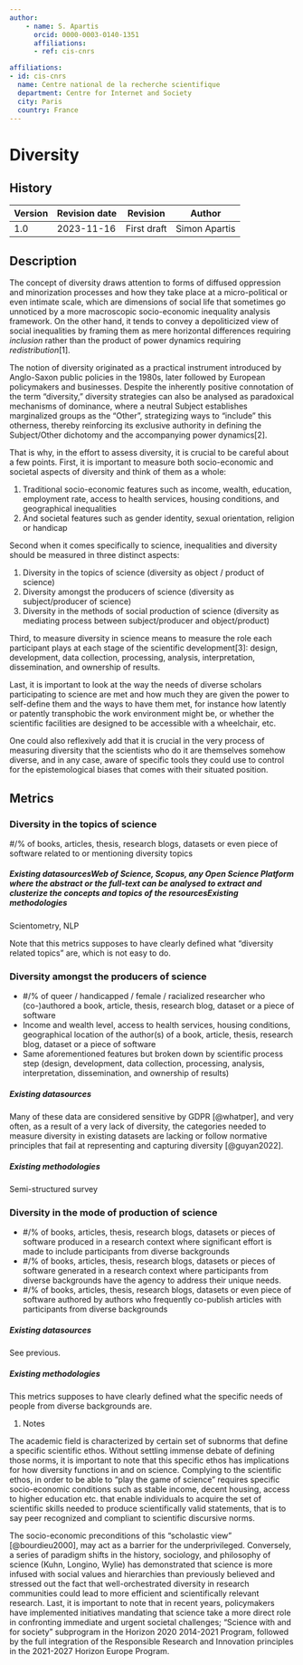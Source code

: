 ```yaml
---
author:
    - name: S. Apartis
      orcid: 0000-0003-0140-1351
      affiliations:
      - ref: cis-cnrs

affiliations:
- id: cis-cnrs
  name: Centre national de la recherche scientifique
  department: Centre for Internet and Society
  city: Paris
  country: France
---
```


# Diversity {#diversity .unnumbered}

::: {.callout collapse="true"}


## History

| Version | Revision date | Revision    | Author        |
|---------|---------------|-------------|---------------|
| 1.0     | 2023-11-16    | First draft | Simon Apartis |

:::

## Description

The concept of diversity draws attention to forms of diffused oppression and minorization processes and how they take place at a micro-political or even intimate scale, which are dimensions of social life that sometimes go unnoticed by a more macroscopic socio-economic inequality analysis framework. On the other hand, it tends to convey a depoliticized view of social inequalities by framing them as mere horizontal differences requiring *inclusion* rather than the product of power dynamics requiring *redistribution*\[1\].

The notion of diversity originated as a practical instrument introduced by Anglo-Saxon public policies in the 1980s, later followed by European policymakers and businesses. Despite the inherently positive connotation of the term "diversity," diversity strategies can also be analysed as paradoxical mechanisms of dominance, where a neutral Subject establishes marginalized groups as the "Other", strategizing ways to "include" this otherness, thereby reinforcing its exclusive authority in defining the Subject/Other dichotomy and the accompanying power dynamics\[2\].

That is why, in the effort to assess diversity, it is crucial to be careful about a few points. First, it is important to measure both socio-economic and societal aspects of diversity and think of them as a whole:

1.  Traditional socio-economic features such as income, wealth, education, employment rate, access to health services, housing conditions, and geographical inequalities
2.  And societal features such as gender identity, sexual orientation, religion or handicap

Second when it comes specifically to science, inequalities and diversity should be measured in three distinct aspects:

1.  Diversity in the topics of science (diversity as object / product of science)
2.  Diversity amongst the producers of science (diversity as subject/producer of science)
3.  Diversity in the methods of social production of science (diversity as mediating process between subject/producer and object/product)

Third, to measure diversity in science means to measure the role each participant plays at each stage of the scientific development\[3\]: design, development, data collection, processing, analysis, interpretation, dissemination, and ownership of results.

Last, it is important to look at the way the needs of diverse scholars participating to science are met and how much they are given the power to self-define them and the ways to have them met, for instance how latently or patently transphobic the work environment might be, or whether the scientific facilities are designed to be accessible with a wheelchair, etc.

One could also reflexively add that it is crucial in the very process of measuring diversity that the scientists who do it are themselves somehow diverse, and in any case, aware of specific tools they could use to control for the epistemological biases that comes with their situated position.

## Metrics

### Diversity in the topics of science

#/% of books, articles, thesis, research blogs, datasets or even piece of software related to or mentioning diversity topics

##### Existing datasourcesWeb of Science, Scopus, any Open Science Platform where the abstract or the full-text can be analysed to extract and clusterize the concepts and topics of the resourcesExisting methodologies

Scientometry, NLP

Note that this metrics supposes to have clearly defined what “diversity related topics” are, which is not easy to do.

### Diversity amongst the producers of science

-   #/% of queer / handicapped / female / racialized researcher who (co-)authored a book, article, thesis, research blog, dataset or a piece of software
-   Income and wealth level, access to health services, housing conditions, geographical location of the author(s) of a book, article, thesis, research blog, dataset or a piece of software
-   Same aforementioned features but broken down by scientific process step (design, development, data collection, processing, analysis, interpretation, dissemination, and ownership of results)

##### Existing datasources

Many of these data are considered sensitive by GDPR [@whatper], and very often, as a result of a very lack of diversity, the categories needed to measure diversity in existing datasets are lacking or follow normative principles that fail at representing and capturing diversity [@guyan2022].

##### Existing methodologies

Semi-structured survey

### Diversity in the mode of production of science

-   #/% of books, articles, thesis, research blogs, datasets or pieces of software produced in a research context where significant effort is made to include participants from diverse backgrounds
-   #/% of books, articles, thesis, research blogs, datasets or pieces of software generated in a research context where participants from diverse backgrounds have the agency to address their unique needs.
-   #/% of books, articles, thesis, research blogs, datasets or even piece of software authored by authors who frequently co-publish articles with participants from diverse backgrounds

##### Existing datasources

See previous.

##### Existing methodologies

This metrics supposes to have clearly defined what the specific needs of people from diverse backgrounds are.

1.  Notes

The academic field is characterized by certain set of subnorms that define a specific scientific ethos. Without settling immense debate of defining those norms, it is important to note that this specific ethos has implications for how diversity functions in and on science. Complying to the scientific ethos, in order to be able to “play the game of science” requires specific socio-economic conditions such as stable income, decent housing, access to higher education etc. that enable individuals to acquire the set of scientific skills needed to produce scientifically valid statements, that is to say peer recognized and compliant to scientific discursive norms.

The socio-economic preconditions of this "scholastic view" [@bourdieu2000], may act as a barrier for the underprivileged. Conversely, a series of paradigm shifts in the history, sociology, and philosophy of science (Kuhn, Longino, Wylie) has demonstrated that science is more infused with social values and hierarchies than previously believed and stressed out the fact that well-orchestrated diversity in research communities could lead to more efficient and scientifically relevant research. Last, it is important to note that in recent years, policymakers have implemented initiatives mandating that science take a more direct role in confronting immediate and urgent societal challenges; “Science with and for society” subprogram in the Horizon 2020 2014-2021 Program, followed by the full integration of the Responsible Research and Innovation principles in the 2021-2027 Horizon Europe Program.